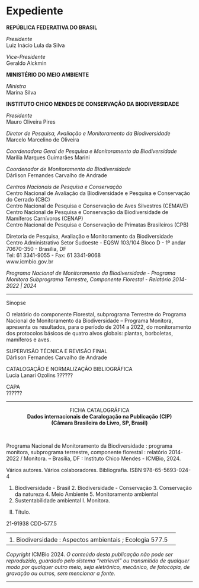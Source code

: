 # Expediente {#expediente .unnumbered}

**REPÚBLICA FEDERATIVA DO BRASIL**
  
  *Presidente*\
Luiz Inácio Lula da Silva 

*Vice-Presidente*\
Geraldo Alckmin

**MINISTÉRIO DO MEIO AMBIENTE**
  
*Ministra*\
Marina Silva

**INSTITUTO CHICO MENDES DE CONSERVAÇÃO DA BIODIVERSIDADE**
  
*Presidente*\
Mauro Oliveira Pires

*Diretor de Pesquisa, Avaliação e Monitoramento da Biodiversidade*\
Marcelo Marcelino de Oliveira

*Coordenadora Geral de Pesquisa e Monitoramento da Biodiversidade*\
Marília Marques Guimarães Marini

*Coordenador de Monitoramento da Biodiversidade*\
Dárlison Fernandes Carvalho de Andrade

*Centros Nacionais de Pesquisa e Conservação*\
Centro Nacional de Avaliação da Biodiversidade e Pesquisa e Conservação do Cerrado (CBC)  
Centro Nacional de Pesquisa e Conservação de Aves Silvestres (CEMAVE)  
Centro Nacional de Pesquisa e Conservação da Biodiversidade de Mamíferos Carnívoros (CENAP)  
Centro Nacional de Pesquisa e Conservação de Primatas Brasileiros (CPB) 


Diretoria de Pesquisa, Avaliação e Monitoramento da Biodiversidade\
Centro Administrativo Setor Sudoeste - EQSW 103/104 Bloco D - 1º andar\
70670-350 - Brasília, DF\
Tel: 61 3341-9055 - Fax: 61 3341-9068\
www.icmbio.gov.br

*Programa Nacional de Monitoramento da Biodiversidade - Programa Monitora* 
*Subprograma Terrestre, Componente Florestal - Relatório 2014-2022 | 2024*
  
  ------------------------------------------------------------------------
  
Sinopse  

O relatório do componente Florestal, subprograma Terrestre do Programa Nacional de Monitoramento da Biodiversidade – Programa Monitora, apresenta os resultados, para o período de 2014 a 2022, do monitoramento dos protocolos básicos de quatro alvos globais: plantas, borboletas, mamíferos e aves.  

SUPERVISÃO TÉCNICA E REVISÃO FINAL\
Dárlison Fernandes Carvalho de Andrade

CATALOGAÇÃO E NORMALIZAÇÃO BIBLIOGRÁFICA\
Lucia Lanari Ozolins ??????

CAPA\
??????  

------------------------------------------------------------------------  


  <center>FICHA CATALOGRÁFICA</center>  

                
  <center>**Dados internacionais de Caralogação na Publicação (CIP)**</center>
  <center>**(Câmara Brasileira do Livro, SP, Brasil)**</center>
  
  <br>
  
  Programa Nacional de Monitoramento da Biodiversidade : programa monitora,
  subprograma terrrestre, componente florestal : relatório 2014-2022 / Monitora. --
  Brasília, DF : Instituto Chico Mendes - 
  ICMBio, 2024.
  
  Vários autores.
  Vários colaboradores.
  Bibliografia.
  ISBN 978-65-5693-024-4
  
  1. Biodiversidade - Brasil 2. Biodiversidade - Conservação 3. Conservação da
  natureza 4. Meio Ambiente 5. Monitoramento ambiental 
  6. Sustentabilidade ambiental I. Monitora.
  II. Título.
  
  21-91938                                           CDD-577.5
  
  ------------------------------------------------------------------------
  <center>**Índice para catálogo sistemático**</center>
  
  1. Biodiversidade : Aspectos ambientais ; Ecologia
      577.5
      
  ------------------------------------------------------------------------
  
  *Copyright* ICMBio 2024. *O conteúdo desta publicação não pode ser reproduzido, guardado pelo sistema "retrieval" ou transmitido de qualquer modo por qualquer outro meio, seja eletrônico, mecânico, de fotocópia, de gravação ou outros, sem mencionar a fonte.*
  
------------------------------------------------------------------------ 
